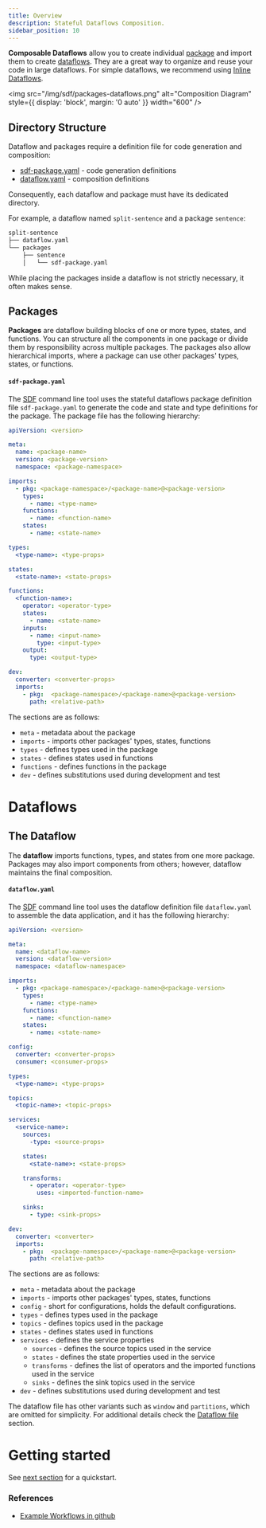 ```yaml
---
title: Overview
description: Stateful Dataflows Composition.
sidebar_position: 10
---
```


**Composable Dataflows** allow you to create individual [package](#packages) and import them to create [dataflows](#the-dataflow). They are a great way to organize and reuse your code in large dataflows. For simple dataflows, we recommend using [Inline Dataflows].

<img src="/img/sdf/packages-dataflows.png" alt="Composition Diagram"
  style={{ display: 'block', margin: '0 auto' }} width="600" />


## Directory Structure

Dataflow and packages require a definition file for code generation and composition:

* [sdf-package.yaml](#sdf-packageyaml) -  code generation definitions
* [dataflow.yaml](#dataflowyaml) - composition definitions

Consequently, each dataflow and package must have its dedicated directory.

For example, a dataflow named `split-sentence` and a package `sentence`:

```bash
split-sentence
├── dataflow.yaml
└── packages
    ├── sentence
    │   └── sdf-package.yaml
```

While placing the packages inside a dataflow is not strictly necessary, it often makes sense.


## Packages

**Packages** are dataflow building blocks of one or more types, states, and functions. You can structure all the components in one package or divide them by responsibility across multiple packages. The packages also allow hierarchical imports, where a package can use other packages' types, states, or functions.


#### `sdf-package.yaml`

The [SDF] command line tool uses the stateful dataflows package definition file `sdf-package.yaml` to generate the code and state and type definitions for the package. The package file has the following hierarchy:

```yaml name="sdf-package.yaml"
apiVersion: <version>

meta:
  name: <package-name>
  version: <package-version>
  namespace: <package-namespace>

imports:
  - pkg: <package-namespace>/<package-name>@<package-version>
    types:
      - name: <type-name>
    functions:
      - name: <function-name>
    states:
      - name: <state-name>

types:
  <type-name>: <type-props>

states:
  <state-name>: <state-props>

functions:
  <function-name>:
    operator: <operator-type>
    states:
      - name: <state-name>
    inputs:
      - name: <input-name>
        type: <input-type>
    output:
      type: <output-type>

dev:
  converter: <converter-props>
  imports:
    - pkg:  <package-namespace>/<package-name>@<package-version>
      path: <relative-path>

```

The sections are as follows:
* `meta` - metadata about the package
* `imports` - imports other packages' types, states, functions
* `types` - defines types used in the package
* `states` - defines states used in functions
* `functions` - defines functions in the package
* `dev` - defines substitutions used during development and test

# Dataflows

## The Dataflow

The **dataflow** imports functions, types, and states from one more package. Packages may also import components from others; however, dataflow maintains the final composition.


#### `dataflow.yaml`

The [SDF] command line tool uses the dataflow definition file `dataflow.yaml` to assemble the data application, and it has the following hierarchy:

```yaml name="dataflow.yaml"
apiVersion: <version>

meta:
  name: <dataflow-name>
  version: <dataflow-version>
  namespace: <dataflow-namespace>

imports:
  - pkg: <package-namespace>/<package-name>@<package-version>
    types:
      - name: <type-name>
    functions:
      - name: <function-name>
    states:
      - name: <state-name>

config:
  converter: <converter-props>
  consumer: <consumer-props>

types:
  <type-name>: <type-props>

topics:
  <topic-name>: <topic-props>

services:
  <service-name>:
    sources:
      -type: <source-props>

    states:
      <state-name>: <state-props>

    transforms:
      - operator: <operator-type>
        uses: <imported-function-name>

    sinks:
      - type: <sink-props>

dev:
  converter: <converter>
  imports:
    - pkg:  <package-namespace>/<package-name>@<package-version>
      path: <relative-path>
```

The sections are as follows:
* `meta` - metadata about the package
* `imports` - imports other packages' types, states, functions
* `config` - short for configurations, holds the default configurations.
* `types` - defines types used in the package
* `topics` - defines topics used in the package
* `states` - defines states used in functions
* `services` - defines the service properties
  * `sources` - defines the source topics used in the service
  * `states` - defines the state properties used in the service
  * `transforms` - defines the list of operators and the imported functions used in the service
  * `sinks` - defines the sink topics used in the service
* `dev` - defines substitutions used during development and test

The dataflow file has other variants such as `window` and `partitions`, which are omitted for simplicity. For additional details check the [Dataflow file] section.

# Getting started

See [next section] for a quickstart.


### References

* [Example Workflows in github]

[next section]: quickstart.mdx
[Inline Dataflows]: sdf/quickstart.mdx
[Dataflow file]: sdf/concepts/dataflow-yaml.mdx
[SDF]: sdf/cli/index.mdx
[github]: https://github.com/infinyon/stateful-dataflows-examples/tree/main/dataflows-composed/split-sentence
[Example Workflows in github]: https://github.com/infinyon/stateful-dataflows-examples